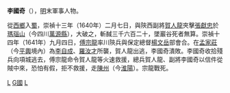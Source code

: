 '''李國奇'''（{{bd|？||？||catIdx=L李}}），[[明|明]]末軍事人物。

從[[西鄉|西鄉]]入[[蜀|蜀]]，崇禎十三年（1640年）二月七日，與陝西副將[[賀人龍|賀人龍]]夾擊[[張獻忠|張獻忠]]於[[瑪瑙山|瑪瑙山]]（今四川[[萬源縣|萬源縣]]），大破之，斬馘三千六百二十，墜巖谷死者無算。崇禎十四年（1641年）九月四日，[[傅宗龍|傅宗龍]]率川陝兵與保定總督[[楊文岳|楊文岳]]部會合。在[[孟家莊|孟家莊]]（今[[平輿|平輿]]境內）為[[李自成|李自成]]、[[羅汝才|羅汝才]]所襲，賀人龍出逃，李國奇潰敗。李國奇收拾殘兵向項城逃去，傅宗龍命令賀人龍等火速救援，總兵賀人龍、副將李國奇以信件從賊中來，恐怕有假，拒不救援，走[[陳州|陳州]]（今[[淮陽|淮陽]]）。宗龍戰死。

[[Category:明朝軍事人物|L]]
[[Category:李姓|G國]]
[[Category:中國下落不明者|L]]